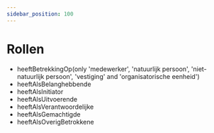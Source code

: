 ```yaml
---
sidebar_position: 100
---
```


# Rollen

- heeftBetrekkingOp(only 'medewerker', 'natuurlijk persoon', 'niet-natuurlijk persoon', 'vestiging' and 'organisatorische eenheid')
- heeftAlsBelanghebbende
- heeftAlsInitiator
- heeftAlsUitvoerende
- heeftAlsVerantwoordelijke
- heeftAlsGemachtigde
- heeftAlsOverigBetrokkene